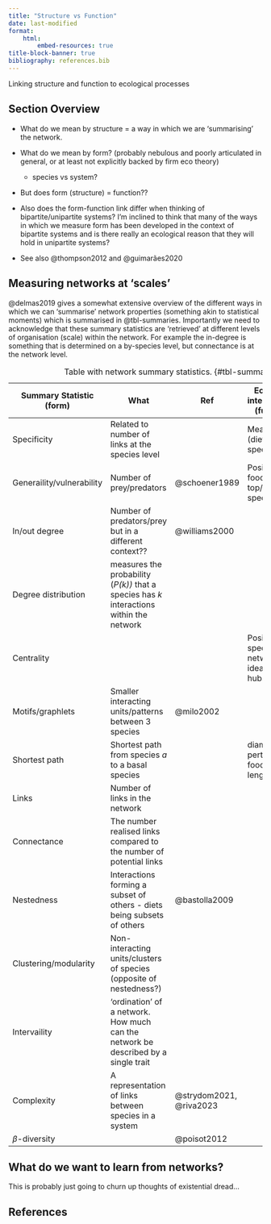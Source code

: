 ```yaml
---
title: "Structure vs Function"
date: last-modified
format:
    html:
        embed-resources: true
title-block-banner: true
bibliography: references.bib
---
```


Linking structure and function to ecological processes

## Section Overview

-   What do we mean by structure = a way in which we are 'summarising' the network.

-   What do we mean by form? (probably nebulous and poorly articulated in general, or at least not explicitly backed by firm eco theory)

    -   species vs system?

-   But does form (structure) = function??

-   Also does the form-function link differ when thinking of bipartite/unipartite systems? I'm inclined to think that many of the ways in which we measure form has been developed in the context of bipartite systems and is there really an ecological reason that they will hold in unipartite systems?

-   See also @thompson2012 and @guimarães2020

## Measuring networks at 'scales'

@delmas2019 gives a somewhat extensive overview of the different ways in which we can 'summarise' network properties (something akin to statistical moments) which is summarised in @tbl-summaries. Importantly we need to acknowledge that these summary statistics are 'retrieved' at different levels of organisation (scale) within the network. For example the in-degree is something that is determined on a by-species level, but connectance is at the network level.

| Summary Statistic (form)  | What                                                                                     | Ref                     | Ecological interpretation (function)                | Scale |
|---------------|---------------|---------------|------------------|---------------|
| Specificity               | Related to number of links at the species level                                          |                         | Measure of (diet) specialisation                    | Micro |
| Generaility/vulnerability | Number of prey/predators                                                                 | @schoener1989           | Position in food web *e.g.,* top/basal species      | Micro |
| In/out degree             | Number of predators/prey but in a different context??                                    | @williams2000           |                                                     |       |
| Degree distribution       | measures the probability (*P(k))* that a species has *k* interactions within the network |                         |                                                     | Micro |
| Centrality                |                                                                                          |                         | Position of species in network. The idea of hubs... | Macro |
| Motifs/graphlets          | Smaller interacting units/patterns between 3 species                                     | @milo2002               |                                                     | Meso  |
| Shortest path             | Shortest path from species *a* to a basal species                                        |                         | diameter, perturbation, food chain length           | Meso  |
| Links                     | Number of links in the network                                                           |                         |                                                     | Macro |
| Connectance               | The number realised links compared to the number of potential links                      |                         |                                                     | Macro |
| Nestedness                | Interactions forming a subset of others - diets being subsets of others                  | @bastolla2009           |                                                     | Macro |
| Clustering/modularity     | Non-interacting units/clusters of species (opposite of nestedness?)                      |                         |                                                     | Macro |
| Intervaility              | 'ordination' of a network. How much can the network be described by a single trait       |                         |                                                     | Macro |
| Complexity                | A representation of links between species in a system                                    | @strydom2021, @riva2023 |                                                     | Macro |
| $\beta$-diversity         |                                                                                          | @poisot2012             |                                                     | Meta  |

: Table with network summary statistics. {#tbl-summaries}

## What do we want to learn from networks?

This is probably just going to churn up thoughts of existential dread...

## References {.unnumbered}

::: {#refs}
:::